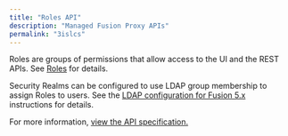 ```yaml
---
title: "Roles API"
description: "Managed Fusion Proxy APIs"
permalink: "3islcs"
---
```


Roles are groups of permissions that allow access to the UI and the REST APIs. See [Roles](/managed-fusion/5.9/ydvorx/roles) for details.

Security Realms can be configured to use LDAP group membership to assign Roles to users. See the [LDAP configuration for Fusion 5.x](/how-to/dr4445/configure-fusion-5-x-for-ldap) instructions for details.

For more information, [view the API specification.](?open-api=true)